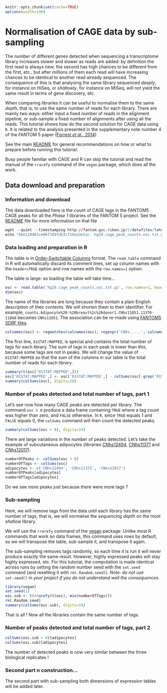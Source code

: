 ```r
knitr::opts_chunk$set(cache=TRUE)
options(width=150)
```

Normalisation of CAGE data by sub-sampling
=========================================

The number of different genes detected when sequencing a transcriptome library
increases slower and slower as reads are added: by definition the first read is
always new; the second has high chances to be different from the first, etc.,
but after millions of them each read will have increasing chances to be
identical to another read already sequenced.  The consequence of this is that
analysing the same library sequenced _deeply_, for instance on HiSeq, or
_shallowly_, for instance on MiSeq, will not yield the same result in terms of
gene discovery, etc.

When comparing libraries it can be useful to normalise them to the same
_depth_, that is, to use the same number of reads for each library.  There are
mainly two ways: either input a fixed number of reads in the alignment
pipeline, or sub-sample a fixed number of alignments after using all the reads.
This tutorial shows how do the second solution for CAGE data using `R`.  It is
related to the analysis presented in the supplementary note number 4 of the
FANTOM 5 paper ([Forrest _et al._, 2014][F5])

[F5]: http://dx.doi.org/10.1038/nature13182 "Forrest et al., 2014"

See the main [README](../README.md) for general recommendations on how or what
to prepare before running this tutorial.

Busy people familiar with CAGE and R can skip the tutorial and read the manual
of the `rrarefy` command of the `vegan` package, which does all the work.

<a id="data-prep">Data download and preparation</a>
---------------------------------------------------

### Information and download

The data downloaded here is the count of CAGE tags in the FANTOM5 CAGE peaks
for all the _Phase 1_ libraries of the FANTOM 5 project.  See the [README][F5 README]
file for more information on that file

[F5 README]: http://fantom.gsc.riken.jp/5/datafiles/latest/extra/CAGE_peaks/00_readme.txt

```r
wget --quiet --timestamping http://fantom.gsc.riken.jp/5/datafiles/latest/extra/CAGE_peaks/hg19.cage_peak_counts.osc.txt.gz
echo "6be129d01ce86f3d9fdb3cf26ea3e5ac  hg19.cage_peak_counts.osc.txt.gz" | md5sum -c
```

### Data loading and preparation in R

The table is in [Order-Switchable Columns][OSC] format.  The `read.table`
command in R will automatically discard its comment lines, set up column names
with the `header=TRUE` option and row names with the `row.names=1` option.

[OSC]: http://sourceforge.net/projects/osctf/

The table is large: so loading the table will take time…

```r
osc <- read.table('hg19.cage_peak_counts.osc.txt.gz', row.names=1, header=TRUE)
dim(osc)
```

The name of the libraries are long because they contain a plain English
description of their contents.  We will shorten them to their identifier.  For
example, `counts.Adipocyte%20-%20breast%2c%20donor1.CNhs11051.11376-118A8`
becomes `CNhs11051`.  The association can be re-made using [FANTOM5 SDRF
files](../FANTOM5_SDRF_files/sdrf.md).

```r
colnames(osc) <- regmatches(colnames(osc), regexpr('CNhs.....', colnames(osc)))
```

The first line, `01STAT:MAPPED`, is special and contains the total number of
tags for each library.  The sum of tags in each peak is lower than this,
because some tags are not in peaks.  We will change the value of
`01STAT:MAPPED` so that the sum of the columns in our table is the total number
of reads for each library.

```r
summary(t(osc["01STAT:MAPPED",]))
osc['01STAT:MAPPED',] <- osc['01STAT:MAPPED',] - colSums(osc[-grep('01STAT:MAPPED', rownames(osc)),])
summary(colSums(osc), digits=10)
```

### Number of peaks detected and total number of tags, part 1

Let's see now how many CAGE peaks are detected per library.  The command `osc >
0` produce a data frame containing `TRUE` where a tag count was higher than zero,
and `FALSE` otherwise.  In `R`, since `TRUE` equals 1 and `FALSE` equals 0, the
`colSums` command will then count the detected peaks.

```r
summary(colSums(osc > 0), digits=10)
```

There are large variations in the number of peaks detected.  Let's take the example
of subcutaneous adipocytes (libraries [CNhs12494][], [CNhs11371][] and [CNhs12017][]).

[CNhs12494]: http://fantom.gsc.riken.jp/5/sstar/FF:11259-116F8 "Adipocyte - subcutaneous, donor1"
[CNhs11371]: http://fantom.gsc.riken.jp/5/sstar/FF:11336-117F4 "Adipocyte - subcutaneous, donor2"
[CNhs12017]: http://fantom.gsc.riken.jp/5/sstar/FF:11408-118E4 "Adipocyte - subcutaneous, donor3"

```r
numberOfPeaks <- colSums(osc > 0)
numberOfTags <- colSums(osc)
adipocytes <- c('CNhs12494', 'CNhs11371', 'CNhs12017')
numberOfPeaks[adipocytes]
numberOfTags[adipocytes]
```

Do we see more peaks just because there were more tags ?

### Sub-sampling

Here, we will remove tags from the data until each library has the same number of tags,
that is, we will normalise the _sequencing depth_ on the most _shallow_ library.

We will use the `rrarefy` command of the [vegan](http://vegan.r-forge.r-project.org/) package.
Unlike most R commands that work on data frames, this command uses rows by default, so we will
transpose the table, sub-sample it, and transpose it again.

The sub-sampling removes tags randomly, so each time it is run it will never
produce exactly the same result.  However, highly expressed peaks will stay
highly expressed, etc.  For this tutorial, the computation is made identical
across runs by setting the random number seed with the `set.seed` command (and
resetting it with `rm(.Random.seed)`).  _Note: do not use `set.seed()` in your
project if you do not understand well the consequences._

```r
library(vegan)
set.seed(1)
osc.sub <- t(rrarefy(t(osc), min(numberOfTags)))
rm(.Random.seed)
summary(colSums(osc.sub), digits=10)
```

That is all !  Now all the libraries contain the same number of tags.

### Number of peaks detected and total number of tags, part 2

```r
colSums(osc.sub > 0)[adipocytes]
colSums(osc.sub)[adipocytes]
```

The number of detected peaks is now very similar between the three biological replicates !

### Second part n construction…

The second part with sub-sampling both dimensions of expression tables will be
added later.
